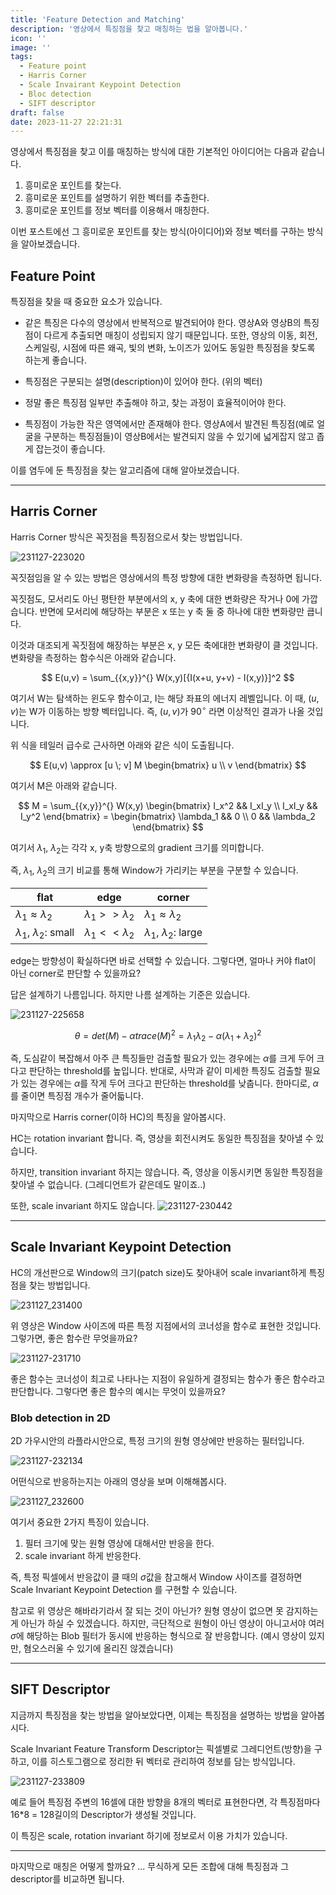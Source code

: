 ```yaml
---
title: 'Feature Detection and Matching'
description: '영상에서 특징점을 찾고 매칭하는 법을 알아봅니다.'
icon: ''
image: ''
tags:
  - Feature point
  - Harris Corner
  - Scale Invairant Keypoint Detection
  - Bloc detection
  - SIFT descriptor
draft: false
date: 2023-11-27 22:21:31
---
```


영상에서 특징점을 찾고 이를 매칭하는 방식에 대한 기본적인 아이디어는 다음과 같습니다.

1. 흥미로운 포인트를 찾는다.
2. 흥미로운 포인트를 설명하기 위한 벡터를 추출한다.
3. 흥미로운 포인트를 정보 벡터를 이용해서 매칭한다.

이번 포스트에선 그 흥미로운 포인트를 찾는 방식(아이디어)와 정보 벡터를 구하는 방식을 알아보겠습니다.

## Feature Point

특징점을 찾을 때 중요한 요소가 있습니다.

- 같은 특징은 다수의 영상에서 반복적으로 발견되어야 한다.
    영상A와 영상B의 특징점이 다르게 추출되면 매칭이 성립되지 않기 때문입니다.
    또한, 영상의 이동, 회전, 스케일링, 시점에 따른 왜곡, 빛의 변화, 노이즈가 있어도 동일한 특징점을 찾도록 하는게 좋습니다.

- 특징점은 구분되는 설명(description)이 있어야 한다. (위의 벡터)
- 정말 좋은 특징점 일부만 추출해야 하고, 찾는 과정이 효율적이어야 한다.
- 특징점이 가능한 작은 영역에서만 존재해야 한다.
    영상A에서 발견된 특징점(예로 얼굴을 구분하는 특징점들)이 영상B에서는 발견되지 않을 수 있기에 넓게잡지 않고 좁게 잡는것이 좋습니다.

이를 염두에 둔 특징점을 찾는 알고리즘에 대해 알아보겠습니다.

---

## Harris Corner

Harris Corner 방식은 꼭짓점을 특징점으로서 찾는 방법입니다.

![231127-223020](/posts/final_03/231127-223020.png)

꼭짓점임을 알 수 있는 방법은 영상에서의 특정 방향에 대한 변화량을 측정하면 됩니다.

꼭짓점도, 모서리도 아닌 평탄한 부분에서의 x, y 축에 대한 변화량은 작거나 0에 가깝습니다.
반면에 모서리에 해당하는 부분은 x 또는 y 축 둘 중 하나에 대한 변화량만 큽니다.

이것과 대조되게 꼭짓점에 해장하는 부분은 x, y 모든 축에대한 변화량이 클 것입니다.
변화량을 측정하는 함수식은 아래와 같습니다.

$$
E(u,v) = \sum_{{x,y}}^{} W(x,y)[{I(x+u, y+v) - I(x,y)}]^2
$$

여기서 W는 탐색하는 윈도우 함수이고, I는 해당 좌표의 에너지 레벨입니다.
이 때, $(u,v)$는 W가 이동하는 방향 벡터입니다.
즉, $(u,v)$가 90$^{\circ}$ 라면 이상적인 결과가 나올 것입니다.

위 식을 테일러 급수로 근사하면 아래와 같은 식이 도출됩니다.

$$
E(u,v) \approx [u \; v] M \begin{bmatrix}
u \\
v
\end{bmatrix}
$$

여기서 M은 아래와 같습니다.

$$
M = \sum_{{x,y}}^{} W(x,y) \begin{bmatrix}
I_x^2 && I_xI_y \\
I_xI_y && I_y^2
\end{bmatrix}
= \begin{bmatrix}
\lambda_1 && 0 \\
0 && \lambda_2
\end{bmatrix}
$$

여기서 $\lambda_1$, $\lambda_2$는 각각 x, y축 방향으로의 gradient 크기를 의미합니다.

즉, $\lambda_1$, $\lambda_2$의 크기 비교를 통해 Window가 가리키는 부분을 구분할 수 있습니다.

| flat | edge | corner |
|---|---|---|
| $\lambda_1 \approx \lambda_2$ | $\lambda_1 >> \lambda_2$ | $\lambda_1 \approx \lambda_2$ |
| $\lambda_1$, $\lambda_2$: small | $\lambda_1 << \lambda_2$ | $\lambda_1$, $\lambda_2$: large |

edge는 방향성이 확실하다면 바로 선택할 수 있습니다.
그렇다면, 얼마나 커야 flat이 아닌 corner로 판단할 수 있을까요?

답은 설계하기 나름입니다.
하지만 나름 설계하는 기준은 있습니다.

![231127-225658](/posts/final_03/231127-225658.png)

$$
\theta = det(M) - \alpha trace(M)^2 = \lambda_1 \lambda_2 - \alpha(\lambda_1 + \lambda_2)^2
$$

즉, 도심같이 복잡해서 아주 큰 특징들만 검출할 필요가 있는 경우에는 $\alpha$를 크게 두어 크다고 판단하는 threshold를 높입니다.
반대로, 사막과 같이 미세한 특징도 검출할 필요가 있는 경우에는 $\alpha$를 작게 두어 크다고 판단하는 threshold를 낮춥니다.
한마디로, $\alpha$를 줄이면 특징점 개수가 줄어듧니다.

마지막으로 Harris corner(이하 HC)의 특징을 알아봅시다.

HC는 rotation invariant 합니다.
즉, 영상을 회전시켜도 동일한 특징점을 찾아낼 수 있습니다.

하지만, transition invariant 하지는 않습니다.
즉, 영상을 이동시키면 동일한 특징점을 찾아낼 수 없습니다. (그레디언트가 같은데도 말이죠..)

또한, scale invariant 하지도 않습니다.
![231127-230442](/posts/final_03/231127-230442.png)

---

## Scale Invariant Keypoint Detection

HC의 개선판으로 Window의 크기(patch size)도 찾아내어 scale invariant하게 특징점을 찾는 방법입니다.

![231127_231400](/posts/final_03/231127_231400.gif)

위 영상은 Window 사이즈에 따른 특정 지점에서의 코너성을 함수로 표현한 것입니다.
그렇가면, 좋은 함수란 무엇을까요?

![231127-231710](/posts/final_03/231127-231710.png)

좋은 함수는 코너성이 최고로 나타나는 지점이 유일하게 결정되는 함수가 좋은 함수라고 판단합니다.
그렇다면 좋은 함수의 예시는 무엇이 있을까요?

### Blob detection in 2D

2D 가우시안의 라플라시안으로, 특정 크기의 원형 영상에만 반응하는 필터입니다.

![231127-232134](/posts/final_03/231127-232134.png)

어떤식으로 반응하는지는 아래의 영상을 보며 이해해봅시다.

![231127_232600](/posts/final_03/231127_232600.gif)

여기서 중요한 2가지 특징이 있습니다.

1. 필터 크기에 맞는 원형 영상에 대해서만 반응을 한다.
2. scale invariant 하게 반응한다.

즉, 특정 픽셀에서 반응값이 클 때의 $\sigma$값을 참고해서 Window 사이즈를 결정하면 Scale Invariant Keypoint Detection 를 구현할 수 있습니다.

참고로 위 영상은 해바라기라서 잘 되는 것이 아닌가? 원형 영상이 없으면 못 감지하는게 아닌가 하실 수 있겠습니다.
하지만, 극단적으로 원형이 아닌 영상이 아니고서야 여러 $\sigma$에 해당하는 Blob 필터가 동시에 반응하는 형식으로 잘 반응합니다.
(예시 영상이 있지만, 혐오스러울 수 있기에 올리진 않겠습니다)

---

## SIFT Descriptor

지금까지 특징점을 찾는 방법을 알아보았다면, 이제는 특징점을 설명하는 방법을 알아봅시다.

Scale Invariant Feature Transform Descriptor는 픽셀별로 그레디언트(방향)을 구하고, 이를 히스토그램으로 정리한 뒤 벡터로 관리하여 정보를 담는 방식입니다.

![231127-233809](/posts/final_03/231127-233809.png)

예로 들어 특징점 주변의 16셀에 대한 방향을 8개의 벡터로 표현한다면, 각 특징점마다 16*8 = 128길이의 Descriptor가 생성될 것입니다.

이 특징은 scale, rotation invariant 하기에 정보로서 이용 가치가 있습니다.

---

마지막으로 매칭은 어떻게 할까요?
... 무식하게 모든 조합에 대해 특징점과 그 descriptor를 비교하면 됩니다.